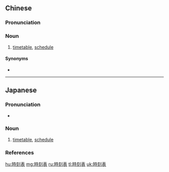 {{also|时刻表}}
==Chinese==
{{zh-forms|s=时刻表|type=21}}

===Pronunciation===
{{zh-pron
|m=shíkèbiǎo
|c=si4 hak1 biu2
|cat=n
}}

===Noun===
{{zh-noun}}

# [[timetable]], [[schedule]]

====Synonyms====
* {{zh-l|時間表}}

----

==Japanese==
{{ja-kanjitab|じ|こく|ひょう|yomi=on}}

===Pronunciation===
* {{ja-pron|じこくひょう|y=o|acc=0|dev=3|acc_ref=NHK}}

===Noun===
{{ja-noun|じこくひょう}}

# [[timetable]], [[schedule]]

===References===
<references/>

[[hu:時刻表]]
[[mg:時刻表]]
[[ru:時刻表]]
[[tl:時刻表]]
[[uk:時刻表]]
